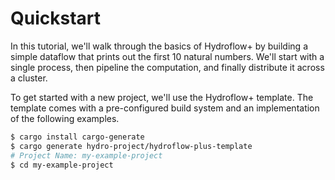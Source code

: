 # Quickstart
In this tutorial, we'll walk through the basics of Hydroflow+ by building a simple dataflow that prints out the first 10 natural numbers. We'll start with a single process, then pipeline the computation, and finally distribute it across a cluster.

To get started with a new project, we'll use the Hydroflow+ template. The template comes with a pre-configured build system and an implementation of the following examples.

```bash
$ cargo install cargo-generate
$ cargo generate hydro-project/hydroflow-plus-template
# Project Name: my-example-project
$ cd my-example-project
```
